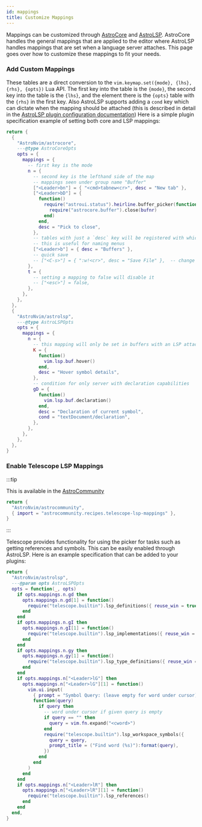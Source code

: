 ```yaml
---
id: mappings
title: Customize Mappings
---
```


Mappings can be customized through [AstroCore](https://github.com/AstroNvim/astrocore) and [AstroLSP](https://github.com/AstroNvim/astrolsp). AstroCore handles the general mappings that are applied to the editor where AstroLSP handles mappings that are set when a language server attaches. This page goes over how to customize these mappings to fit your needs.

### Add Custom Mappings

These tables are a direct conversion to the `vim.keymap.set({mode}, {lhs}, {rhs}, {opts})` Lua API. The first key into the table is the `{mode}`, the second key into the table is the `{lhs}`, and the element there is the `{opts}` table with the `{rhs}` in the first key. Also AstroLSP supports adding a `cond` key which can dictate when the mapping should be attached (this is described in detail in the [AstroLSP plugin configuration documentation](https://github.com/AstroNvim/astrolsp#%EF%B8%8F-configuration)) Here is a simple plugin specification example of setting both core and LSP mappings:

```lua title="lua/plugins/mappings.lua"
return {
  {
    "AstroNvim/astrocore",
    ---@type AstroCoreOpts
    opts = {
      mappings = {
        -- first key is the mode
        n = {
          -- second key is the lefthand side of the map
          -- mappings seen under group name "Buffer"
          ["<Leader>bn"] = { "<cmd>tabnew<cr>", desc = "New tab" },
          ["<Leader>bD"] = {
            function()
              require("astroui.status").heirline.buffer_picker(function(bufnr)
                require("astrocore.buffer").close(bufnr)
              end)
            end,
            desc = "Pick to close",
          },
          -- tables with just a `desc` key will be registered with which-key if it's installed
          -- this is useful for naming menus
          ["<Leader>b"] = { desc = "Buffers" },
          -- quick save
          -- ["<C-s>"] = { ":w!<cr>", desc = "Save File" },  -- change description but the same command
        },
        t = {
          -- setting a mapping to false will disable it
          -- ["<esc>"] = false,
        },
      },
    },
  },
  {
    "AstroNvim/astrolsp",
    ---@type AstroLSPOpts
    opts = {
      mappings = {
        n = {
          -- this mapping will only be set in buffers with an LSP attached
          K = {
            function()
              vim.lsp.buf.hover()
            end,
            desc = "Hover symbol details",
          },
          -- condition for only server with declaration capabilities
          gD = {
            function()
              vim.lsp.buf.declaration()
            end,
            desc = "Declaration of current symbol",
            cond = "textDocument/declaration",
          },
        },
      },
    },
  },
}
```

### Enable Telescope LSP Mappings

:::tip

This is available in the [AstroCommunity](https://github.com/AstroNvim/astrocommunity/tree/main/lua/astrocommunity/recipes/telescope-lsp-mappings)

```lua title="lua/community.lua" ins={3}
return {
  "AstroNvim/astrocommunity",
  { import = "astrocommunity.recipes.telescope-lsp-mappings" },
}
```

:::

Telescope provides functionality for using the picker for tasks such as getting references and symbols. This can be easily enabled through AstroLSP. Here is an example specification that can be added to your plugins:

```lua title="lua/plugins/telescope_lsp_mappings.lua"
return {
  "AstroNvim/astrolsp",
  ---@param opts AstroLSPOpts
  opts = function(_, opts)
    if opts.mappings.n.gd then
      opts.mappings.n.gd[1] = function()
        require("telescope.builtin").lsp_definitions({ reuse_win = true })
      end
    end
    if opts.mappings.n.gI then
      opts.mappings.n.gI[1] = function()
        require("telescope.builtin").lsp_implementations({ reuse_win = true })
      end
    end
    if opts.mappings.n.gy then
      opts.mappings.n.gy[1] = function()
        require("telescope.builtin").lsp_type_definitions({ reuse_win = true })
      end
    end
    if opts.mappings.n["<Leader>lG"] then
      opts.mappings.n["<Leader>lG"][1] = function()
        vim.ui.input(
          { prompt = "Symbol Query: (leave empty for word under cursor)" },
          function(query)
            if query then
              -- word under cursor if given query is empty
              if query == "" then
                query = vim.fn.expand("<cword>")
              end
              require("telescope.builtin").lsp_workspace_symbols({
                query = query,
                prompt_title = ("Find word (%s)"):format(query),
              })
            end
          end
        )
      end
    end
    if opts.mappings.n["<Leader>lR"] then
      opts.mappings.n["<Leader>lR"][1] = function()
        require("telescope.builtin").lsp_references()
      end
    end
  end,
}
```
